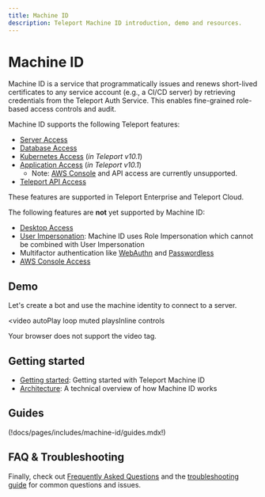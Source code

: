 ```yaml
---
title: Machine ID
description: Teleport Machine ID introduction, demo and resources.
---
```


# Machine ID

Machine ID is a service that programmatically issues and renews short-lived
certificates to any service account (e.g., a CI/CD server) by retrieving
credentials from the Teleport Auth Service. This enables fine-grained
role-based access controls and audit.

Machine ID supports the following Teleport features:

- [Server Access](./getting-started.mdx)
- [Database Access](./guides/databases.mdx)
- [Kubernetes Access](./guides/kubernetes.mdx) (*in Teleport v10.1*)
- [Application Access](./guides/applications.mdx) (*in Teleport v10.1*)
  - Note: [AWS Console](../application-access/cloud-apis/aws-console.mdx) and API access are currently unsupported.
- [Teleport API Access](../api/introduction.mdx)

These features are supported in Teleport Enterprise and Teleport Cloud.

The following features are **not** yet supported by Machine ID:
- [Desktop Access](../desktop-access/introduction.mdx)
- [User Impersonation](../access-controls/guides/impersonation.mdx): Machine
  ID uses Role Impersonation which cannot be combined with User Impersonation
- Multifactor authentication like [WebAuthn](../access-controls/guides/webauthn.mdx) and [Passwordless](../access-controls/guides/passwordless.mdx)
- [AWS Console Access](../application-access/cloud-apis/aws-console.mdx)

## Demo

Let's create a bot and use the machine identity to connect to a server.

<video
  autoPlay
  loop
  muted
  playsInline
  controls
>
  <source
    src="../../img/database-access/dbaccessdemo.mp4"
    type="video/mp4"
  />

  <source
    src="../../img/database-access/dbaccessdemo.webm"
    type="video/webm"
  />

  Your browser does not support the video tag.
</video>

## Getting started

- [Getting started](./getting-started.mdx): Getting started with Teleport Machine ID
- [Architecture](./architecture.mdx): A technical overview of how Machine ID works

## Guides

(!docs/pages/includes/machine-id/guides.mdx!)

## FAQ & Troubleshooting

Finally, check out [Frequently Asked Questions](./faq.mdx) and the 
[troubleshooting guide](./troubleshooting.mdx) for common questions and issues.
